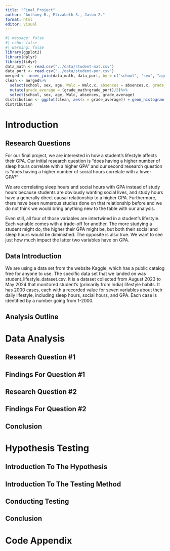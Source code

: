 ```yaml
---
title: "Final_Project"
author: "Anthony B., Elizabeth S., Jason Z."
format: html
editor: visual
---
```


```r
#| message: false
#| echo: false
#| warning: false
library(ggplot2)
library(dplyr)
library(tidyr)
data_math <- read.csv("../data/student-mat.csv")
data_port <- read.csv("../data/student-por.csv")
merged <- inner_join(data_math, data_port, by = c("school", "sex", "age", "address", "famsize", "Pstatus", "Medu", "Fedu", "Mjob", "Fjob", "reason", "guardian", "traveltime"))
clean <- merged%>%
  select(school, sex, age, Walc = Walc.x, absences = absences.x, grade_math = G3.x, grade_port = G3.y)%>%
  mutate(grade_average = (grade_math+grade_port)/2)%>%
  select(school, sex, age, Walc, absences, grade_average)
distribution <- ggplot(clean, aes(x = grade_average)) + geom_histogram(aes(fill = sex))
distribution

```

# Introduction

## Research Questions

For our final project, we are interested in how a student's lifestyle affects their GPA. Our initial research question is "does having a higher number of sleep hours correlate with a higher GPA" and our second research question is "does having a higher number of social hours correlate with a lower GPA?"

We are correlating sleep hours and social hours with GPA instead of study hours because students are obviously wanting social lives, and study hours have a generally direct causal relationship to a higher GPA. Furthermore, there have been numerous studies done on that relationship before and we do not think we would bring anything new to the table with our analysis.

Even still, all four of those variables are intertwined in a student's lifestyle. Each variable comes with a trade-off for another. The more studying a student might do, the higher their GPA might be, but both their social and sleep hours would be diminished. The opposite is also true. We want to see just how much impact the latter two variables have on GPA.

## Data Introduction

We are using a data set from the website Kaggle, which has a public catalog free for anyone to use. The specific data set that we landed on was student_lifestyle_dataset.csv. It is a dataset collected from August 2023 to May 2024 that monitored student's (primarily from India) lifestyle habits. It has 2000 cases, each with a recorded value for seven variables about their daily lifestyle, including sleep hours, social hours, and GPA. Each case is identified by a number going from 1-2000.

## Analysis Outline

# Data Analysis

## Research Question #1

## Findings For Question #1

## Research Question #2

## Findings For Question #2

## Conclusion

# Hypothesis Testing

## Introduction To The Hypothesis

## Introduction To The Testing Method

## Conducting Testing

## Conclusion

# Code Appendix
